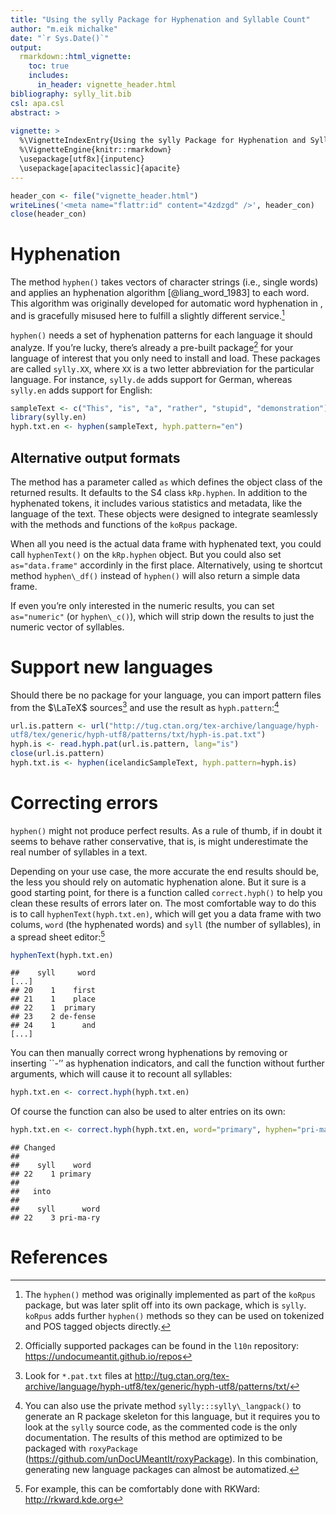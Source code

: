```yaml
---
title: "Using the sylly Package for Hyphenation and Syllable Count"
author: "m.eik michalke"
date: "`r Sys.Date()`"
output: 
  rmarkdown::html_vignette:
    toc: true
    includes: 
      in_header: vignette_header.html
bibliography: sylly_lit.bib
csl: apa.csl
abstract: >
  
vignette: >
  %\VignetteIndexEntry{Using the sylly Package for Hyphenation and Syllable Count}
  %\VignetteEngine{knitr::rmarkdown}
  \usepackage[utf8x]{inputenc}
  \usepackage[apaciteclassic]{apacite}
---
```


```r
header_con <- file("vignette_header.html")
writeLines('<meta name="flattr:id" content="4zdzgd" />', header_con)
close(header_con)
```


# Hyphenation

The method `hyphen()` takes vectors of character strings (i.e., single words) and applies an hyphenation algorithm [@liang_word_1983] to each word. This algorithm was originally developed for automatic word hyphenation in \LaTeX{}, and is gracefully misused here to fulfill a slightly different service.^[The `hyphen()` method was originally implemented as part of the `koRpus` package, but was later split off into its own package, which is `sylly`. `koRpus` adds further `hyphen()` methods so they can be used on tokenized and POS tagged objects directly.]

`hyphen()` needs a set of hyphenation patterns for each language it should analyze. If you're lucky, there's already a pre-built package^[Officially supported packages can be found in the `l10n` repository: <https://undocumeantit.github.io/repos>] for your language of interest that you only need to install and load. These packages are called `sylly.XX`, where `XX` is a two letter abbreviation for the particular language. For instance, `sylly.de` adds support for German, whereas `sylly.en` adds support for English:


```r
sampleText <- c("This", "is", "a", "rather", "stupid", "demonstration")
library(sylly.en)
hyph.txt.en <- hyphen(sampleText, hyph.pattern="en")
```

## Alternative output formats

The method has a parameter called `as` which defines the object class of the returned results. It defaults to the S4 class `kRp.hyphen`. In addition to the hyphenated tokens, it includes various statistics and metadata, like the language of the text. These objects were designed to integrate seamlessly with the methods and functions of the `koRpus` package.

When all you need is the actual data frame with hyphenated text, you could call `hyphenText()` on the `kRp.hyphen` object. But you could also set `as="data.frame"` accordinly in the first place. Alternatively, using te shortcut method `hyphen\_df()` instead of `hyphen()` will also return a simple data frame.

If even you're only interested in the numeric results, you can set `as="numeric"` (or `hyphen\_c()`), which will strip down the results to just the numeric vector of syllables.

# Support new languages

Should there be no package for your language, you can import pattern files from the $\LaTeX$ sources^[Look for `*.pat.txt` files at <http://tug.ctan.org/tex-archive/language/hyph-utf8/tex/generic/hyph-utf8/patterns/txt/>] and use the result as `hyph.pattern`:^[You can also use the private method `sylly:::sylly\_langpack()` to generate an R package skeleton for this language, but it requires you to look at the `sylly` source code, as the commented code is the only documentation. The results of this method are optimized to be packaged with `roxyPackage` (<https://github.com/unDocUMeantIt/roxyPackage>). In this combination, generating new language packages can almost be automatized.]


```r
url.is.pattern <- url("http://tug.ctan.org/tex-archive/language/hyph-
utf8/tex/generic/hyph-utf8/patterns/txt/hyph-is.pat.txt")
hyph.is <- read.hyph.pat(url.is.pattern, lang="is")
close(url.is.pattern)
hyph.txt.is <- hyphen(icelandicSampleText, hyph.pattern=hyph.is)
```


# Correcting errors

`hyphen()` might not produce perfect results. As a rule of thumb, if in doubt it seems to behave rather conservative, that is, is might underestimate the real number of syllables in a text.

Depending on your use case, the more accurate the end results should be, the less you should rely on automatic hyphenation alone. But it sure is a good starting point, for there is a function called `correct.hyph()` to help you clean these results of errors later on. The most comfortable way to do this is to call `hyphenText(hyph.txt.en)`, which will get you a data frame with two colums, `word` (the hyphenated words) and `syll` (the number of syllables), in a spread sheet editor:^[For example, this can be comfortably done with RKWard: <http://rkward.kde.org>]


```r
hyphenText(hyph.txt.en)
```
```
##    syll     word
[...]
## 20    1    first
## 21    1    place
## 22    1  primary
## 23    2 de-fense
## 24    1      and
[...]
```

You can then manually correct wrong hyphenations by removing or inserting ``-'' as hyphenation indicators, and call the function without further arguments, which will cause it to recount all syllables:

```r
hyph.txt.en <- correct.hyph(hyph.txt.en)
```

Of course the function can also be used to alter entries on its own:


```r
hyph.txt.en <- correct.hyph(hyph.txt.en, word="primary", hyphen="pri-ma-ry")
```
```
## Changed
## 
##    syll    word
## 22    1 primary
## 
##   into
## 
##    syll      word
## 22    3 pri-ma-ry
```


# References
